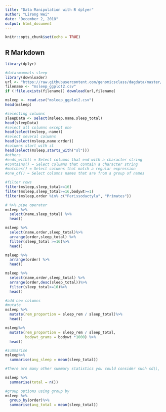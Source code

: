 ```yaml
---
title: "Data Manipulation with R dplyer"
author: "Lirong Wei"
date: "December 2, 2018"
output: html_document
---
```


```r
knitr::opts_chunk$set(echo = TRUE)
```

## R Markdown

```r
library(dplyr)

#data:mammals sleep
library(downloader)
url <- "https://raw.githubusercontent.com/genomicsclass/dagdata/master/inst/extdata/msleep_ggplot2.csv"
filename <- "msleep_ggplot2.csv"
if (!file.exists(filename)) download(url,filename)

msleep <- read.csv("msleep_ggplot2.csv")
head(msleep)
```

```r
#selecting columns
sleepData <- select(msleep,name,sleep_total)
head(sleepData)
#select all columns except one
head(select(msleep,-name))
#select several columns
head(select(msleep,name:order))
#columns start with sl
head(select(msleep,starts_with("sl")))
#others
#ends_with() = Select columns that end with a character string
#contains() = Select columns that contain a character string
#matches() = Select columns that match a regular expression
#one_of() = Select columns names that are from a group of names
```

```r
#filter rows
filter(msleep,sleep_total>=16)
filter(msleep,sleep_total>=16,bodywt>=1)
filter(msleep,order %in% c("Perissodactyla", "Primates"))
```

```r
# %>% pipe operater
msleep %>%
  select(name,sleep_total) %>%
  head()

msleep %>%
  select(name,order,sleep_total)%>%
  arrange(order,sleep_total) %>%
  filter(sleep_total >=16)%>%
  head()
```

```r
msleep %>%
  arrange(order) %>%
  head()

msleep %>%
  select(name,order,sleep_total) %>%
  arrange(order,desc(sleep_total))%>%
  filter(sleep_total>=16)%>%
  head()
```

```r
#add new columns
#mutate
msleep %>%
  mutate(rem_proportion = sleep_rem / sleep_total)%>%
  head()

msleep%>%
  mutate(rem_proportion = sleep_rem / sleep_total,
         bodywt_grams = bodywt *1000) %>%
  head()
```

```r
#summarise
msleep%>%
  summarise(avg_sleep = mean(sleep_total))

#There are many other summary statistics you could consider such sd(), min(), max(), median(), sum(), n() (returns the length of vector), first() (returns first value in vector), last() (returns last value in vector) and n_distinct() (number of distinct values in vector).

msleep %>%
  summarise(total = n())
```

```r
#group options using group by
msleep %>%
  group_by(order)%>%
  summarise(avg_total = mean(sleep_total))

```

